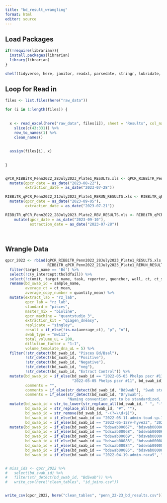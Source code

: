 ```yaml
---
title: "bd_result_wrangling"
format: html
editor: source
---
```


## Load Packages

```r

if(!require(librarian)){
  install.packages(librarian)
  library(librarian)
}

shelf(tidyverse, here, janitor, readxl, parsedate, stringr, lubridate, stringi)

```

## Loop for Read in
```r
files <- list.files(here("raw_data"))

for (i in 1:length(files)) {
  
  
  x <- read_excel(here("raw_data", files[i]), sheet = "Results", col_names = F) %>% 
    slice(c(43:331)) %>% 
    row_to_names(1) %>% 
    clean_names()
    
  
  assign(files[i], x)
  
  
}


qPCR_RIBBiTR_Penn2022_28July2023_Plate1_RESULTS.xls <- qPCR_RIBBiTR_Penn2022_28July2023_Plate1_RESULTS.xls %>% 
  mutate(qpcr_date = as_date("2023-08-22"),
         extraction_date = as_date("2023-07-28"))

RIBBiTR_qPCR_Penn2022_21July2023_Plate1_RERUN_RESULTS.xls <- RIBBiTR_qPCR_Penn2022_21July2023_Plate1_RERUN_RESULTS.xls %>% 
  mutate(qpcr_date = as_date("2023-09-05"),
         extraction_date = as_date("2023-07-21"))

RIBBiTR_qPCR_Penn2022_28July2023_Plate2_RBV_RESULTS.xls <- RIBBiTR_qPCR_Penn2022_28July2023_Plate2_RBV_RESULTS.xls %>% 
    mutate(qpcr_date = as_date("2023-09-10"),
           extraction_date = as_date("2023-07-28"))
  
  

```

## Wrangle Data
```r

qpcr_2022 <- rbind(qPCR_RIBBiTR_Penn2022_28July2023_Plate1_RESULTS.xls, RIBBiTR_qPCR_Penn2022_28July2023_Plate2_RBV_RESULTS.xls,
                   RIBBiTR_qPCR_Penn2022_21July2023_Plate1_RERUN_RESULTS.xls) %>% 
  filter(target_name == 'Bd') %>% 
  select(!c(y_intercept:tholdfail)) %>% 
  select(!c(omit, target_name, task, reporter, quencher, well, ct, ct_sd, quantity, quantity_sd, well_position)) %>% 
  rename(bd_swab_id = sample_name,
         average_ct = ct_mean,
         average_copy_number = quantity_mean) %>% 
  mutate(extract_lab = "rz_lab",
         qpcr_lab = "rz_lab",
         standard = "pisces",
         master_mix = "bioline",
         qpcr_machine = "quantstudio_3",
         extraction_kit = "qiagen_dneasy",
         replicate = "singley",
         result = if_else(!is.na(average_ct), "p", "n"),
         swab_type = "mw113",
         total_volume_uL = 200,
         dillution_factor = "1:1",
         volume_template_dna_uL = 5) %>% 
  filter(!str_detect(bd_swab_id, "Pisces Bd/Bsal"),
         !str_detect(bd_swab_id, "Positive"),
         !str_detect(bd_swab_id, "Negative"),
         !str_detect(bd_swab_id, "neg"),
         !str_detect(bd_swab_id, "Extract Control")) %>% 
  mutate(bd_swab_id = if_else(bd_swab_id == "2022-05-05 Phelps pscr #11; skin tag on throat",
                              "2022-05-05 Phelps pscr #11", bd_swab_id),
         comments = "",
         comments = if_else(str_detect(bd_swab_id, "BdSwab"), "Swab stored in RNA shield", comments),
         comments = if_else(str_detect(bd_swab_id, "DrySwab"), 
                            "Naming convention yet to be standardized, Non-intuitive convention but correct", comments)) %>% 
  mutate(bd_swab_id = str_to_lower(str_replace_all(bd_swab_id, " ", "-")),
         bd_swab_id = str_replace_all(bd_swab_id, "#", ""),
         bd_swab_id = str_remove(bd_swab_id, "-(?=\\d+$)"),
         bd_swab_id = if_else(bd_swab_id == "2022-05-11-admin-toad-sp.19", "2022-05-11-admin-toad19", bd_swab_id),
         bd_swab_id = if_else(bd_swab_id == "2022-05-12rv-hyve22", "2022-05-12-rv-hyve22", bd_swab_id)) %>% 
  mutate(bd_swab_id = if_else(bd_swab_id == "bdswab00067", "bdswab000067", bd_swab_id),
         bd_swab_id = if_else(bd_swab_id == "bdswab00068", "bdswab000068", bd_swab_id),
         bd_swab_id = if_else(bd_swab_id == "bdswab00069", "bdswab000069", bd_swab_id),
         bd_swab_id = if_else(bd_swab_id == "bdswab00083", "bdswab000083", bd_swab_id),
         bd_swab_id = if_else(bd_swab_id == "bdswab00084", "bdswab000084", bd_swab_id),
         bd_swab_id = if_else(bd_swab_id == "bdswab00085", "bdswab000085", bd_swab_id),
         bd_swab_id = if_else(bd_swab_id == "2022-04-19-admin-raca9", "2022-05-19-admin-raca9", bd_swab_id))


# miss_ids <- qpcr_2022 %>%
#   select(bd_swab_id) %>%
#   filter(str_detect(bd_swab_id, "BdSwab")) %>%
#   write_csv(here("clean_tables", "id_joins.csv"))


write_csv(qpcr_2022, here("clean_tables", "penn_22-23_bd_results.csv"))
```

